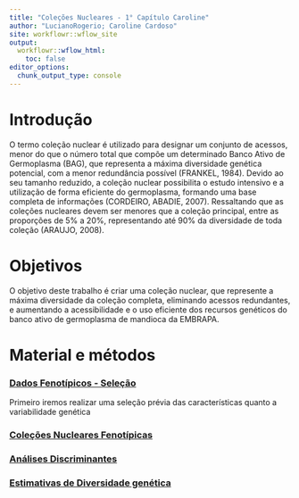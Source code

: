 ```yaml
---
title: "Coleções Nucleares - 1° Capítulo Caroline"
author: "LucianoRogerio; Caroline Cardoso"
site: workflowr::wflow_site
output:
  workflowr::wflow_html:
    toc: false
editor_options:
  chunk_output_type: console
---
```


Introdução
==========
O termo coleção nuclear é utilizado para designar um conjunto de acessos, menor do que o número total que compõe um determinado Banco Ativo de Germoplasma (BAG), que representa a máxima diversidade genética potencial, com a menor redundância possível (FRANKEL, 1984).
Devido ao seu tamanho reduzido, a coleção nuclear possibilita o estudo intensivo e a utilização de forma eficiente do germoplasma, formando uma base completa de informações (CORDEIRO, ABADIE, 2007). Ressaltando que as coleções nucleares devem ser menores que a coleção principal, entre as proporções de 5% a 20%, representando até 90% da diversidade de toda coleção (ARAUJO, 2008).

Objetivos
=========  
  O objetivo deste trabalho é criar uma coleção nuclear, que represente a máxima diversidade da coleção completa, eliminando acessos redundantes, e aumentando a acessibilidade e o uso eficiente dos recursos genéticos do banco ativo de germoplasma de mandioca da EMBRAPA.
  
  
Material e métodos
==================
### [Dados Fenotípicos - Seleção](PhenoGenoData.html)

Primeiro iremos realizar uma seleção prévia das características quanto a variabilidade genética

### [Coleções Nucleares Fenotípicas](CCs.html)

### [Análises Discriminantes](AnDis.html)

### [Estimativas de Diversidade genética](DivGen.html)
